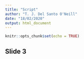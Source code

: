 ```yaml
---
title: "Script"
author: "T. J. Del Santo O'Neill"
date: "18/02/2020"
output: html_document
---
```


```r
knitr::opts_chunk$set(echo = TRUE)
```

## Slide 3



